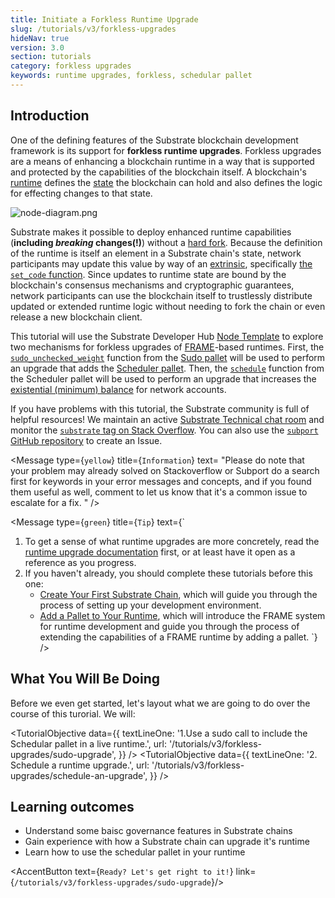 ```yaml
---
title: Initiate a Forkless Runtime Upgrade
slug: /tutorials/v3/forkless-upgrades
hideNav: true
version: 3.0 
section: tutorials
category: forkless upgrades
keywords: runtime upgrades, forkless, schedular pallet
---
```


## Introduction

One of the defining features of the Substrate blockchain development framework is its support for
**forkless runtime upgrades**. Forkless upgrades are a means of enhancing a blockchain runtime in a
way that is supported and protected by the capabilities of the blockchain itself. A blockchain's
[runtime](../../../docs/v3/concepts/runtime) defines the [state](../../../docs/v3/runtime/storage) the
blockchain can hold and also defines the logic for effecting changes to that state.

![node-diagram.png](../../../../src/images/tutorials/04-forkless-upgrade/node-diagram.png)

Substrate makes it possible to deploy enhanced runtime capabilities (**including _breaking_ changes(!)**)
without a [hard fork](../../../docs/v3/getting-started/glossary#fork). Because the definition of the
runtime is itself an element in a Substrate chain's state, network participants may update this
value by way of an [extrinsic](../../../docs/v3/concepts/extrinsics), specifically
[the `set_code` function](/rustdocs/latest/frame_system/pallet/enum.Call.html#variant.set_code).
Since updates to runtime state are bound by the blockchain's consensus mechanisms and cryptographic
guarantees, network participants can use the blockchain itself to trustlessly distribute updated or
extended runtime logic without needing to fork the chain or even release a new blockchain client.

This tutorial will use the Substrate Developer Hub
[Node Template](https://github.com/substrate-developer-hub/substrate-node-template) to explore two
mechanisms for forkless upgrades of [FRAME](../../../docs/v3/runtime/frame)-based runtimes.
First, the
[`sudo_unchecked_weight`](/rustdocs/latest/pallet_sudo/enum.Call.html#variant.sudo_unchecked_weight)
function from the [Sudo pallet](../../../docs/v3/runtime/frame#sudo) will be used to perform an
upgrade that adds the [Scheduler pallet](../../../docs/v3/runtime/frame#scheduler). Then, the
[`schedule`](/rustdocs/latest/pallet_scheduler/enum.Call.html#variant.schedule)
function from the Scheduler pallet will be used to perform an upgrade that increases the
[existential (minimum) balance](../../../docs/v3/getting-started/glossary#existential-deposit)
for network accounts.

If you have problems with this tutorial, the Substrate community is full of helpful resources! We
maintain an active
[Substrate Technical chat room](https://matrix.to/#/#substrate-technical:matrix.org) and
monitor the
[`substrate` tag on Stack Overflow](https://stackoverflow.com/questions/tagged/substrate). You can
also use the [`subport` GitHub repository](https://github.com/paritytech/subport/issues/new) to
create an Issue.

<Message
  type={`yellow`}
  title={`Information`}
  text=
    "Please do note that your problem may already solved on Stackoverflow or Subport
    do a search first for keywords in your error messages and concepts, and if you found them useful
    as well, comment to let us know that it\'s a common issue to escalate for a fix.
    "
/>

<Message
  type={`green`}
  title={`Tip`}
  text={`
  1. To get a sense of what runtime upgrades are more concretely, read the
   [runtime upgrade documentation](/docs/v3/runtime/upgrades) first, or at least have
   it open as a reference as you progress.
  2. If you haven't already, you should complete these tutorials before this one:
      - [Create Your First Substrate Chain](../../tutorials/create-your-first-substrate-chain/),
      which will guide you through the process of setting up your development environment.
      - [Add a Pallet to Your Runtime](../../tutorials/add-a-pallet), which will introduce the
     FRAME system for runtime development and guide you through the process of extending the
     capabilities of a FRAME runtime by adding a pallet.
   `}
/>

## What You Will Be Doing

Before we even get started, let's layout what we are going to do over the course of this turorial. We will:

<TutorialObjective
  data={{
    textLineOne:
      '1.Use a sudo call to include the Schedular pallet in a live runtime.',
    url: '/tutorials/v3/forkless-upgrades/sudo-upgrade',
  }}
/>
<TutorialObjective
  data={{
    textLineOne:
      '2. Schedule a runtime upgrade.',
    url: '/tutorials/v3/forkless-upgrades/schedule-an-upgrade',
  }}
/>

## Learning outcomes
- Understand some baisc governance features in Substrate chains
- Gain experience with how a Substrate chain can upgrade it's runtime
- Learn how to use the schedular pallet in your runtime 

<AccentButton text={`Ready? Let's get right to it!`} link={`/tutorials/v3/forkless-upgrades/sudo-upgrade`}/>

